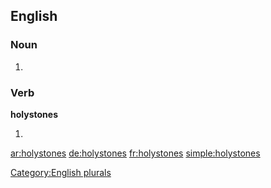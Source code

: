 ==English==

===Noun===
{{head|en}}

# {{plural of|holystone}}

===Verb===
'''holystones'''

# {{en-third-person singular of|holystone}}

[[Category:English plurals]]

[[ar:holystones]]
[[de:holystones]]
[[fr:holystones]]
[[simple:holystones]]